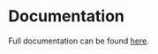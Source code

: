 # Documentation

Full documentation can be found [here](https://bhpsngum.github.io/starblast/starblast-modding/).